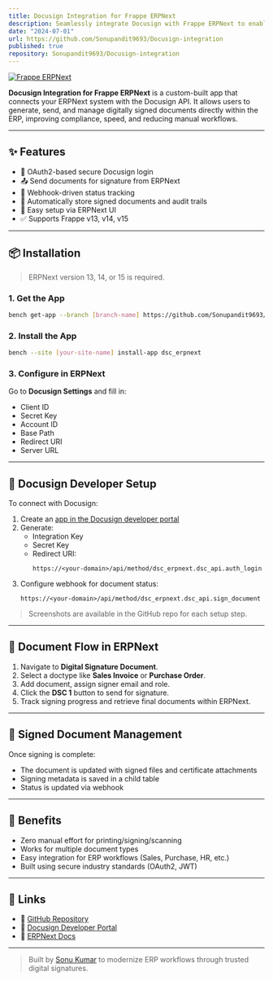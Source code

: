 ```yaml
---
title: Docusign Integration for Frappe ERPNext
description: Seamlessly integrate Docusign with Frappe ERPNext to enable secure, automated digital document signing directly within your ERP system.
date: "2024-07-01"
url: https://github.com/Sonupandit9693/Docusign-integration
published: true
repository: Sonupandit9693/Docusign-integration
---
```


[![Frappe ERPNext](https://img.shields.io/badge/Frappe-ERPNext-blue)](https://github.com/Sonupandit9693/Docusign-integration)

**Docusign Integration for Frappe ERPNext** is a custom-built app that connects your ERPNext system with the Docusign API. It allows users to generate, send, and manage digitally signed documents directly within the ERP, improving compliance, speed, and reducing manual workflows.

---

## ✨ Features

- 🔐 OAuth2-based secure Docusign login
- 📤 Send documents for signature from ERPNext
- 🔄 Webhook-driven status tracking
- 📁 Automatically store signed documents and audit trails
- 🧩 Easy setup via ERPNext UI
- ✅ Supports Frappe v13, v14, v15

---

## 📦 Installation

> ERPNext version 13, 14, or 15 is required.

### 1. Get the App

```bash
bench get-app --branch [branch-name] https://github.com/Sonupandit9693/Docusign-integration.git
```

### 2. Install the App

```bash
bench --site [your-site-name] install-app dsc_erpnext
```

### 3. Configure in ERPNext

Go to **Docusign Settings** and fill in:
- Client ID
- Secret Key
- Account ID
- Base Path
- Redirect URI
- Server URL

---

## 🔑 Docusign Developer Setup

To connect with Docusign:

1. Create an [app in the Docusign developer portal](https://developers.docusign.com/)
2. Generate:
   - Integration Key
   - Secret Key
   - Redirect URI:  
     ```
     https://<your-domain>/api/method/dsc_erpnext.dsc_api.auth_login
     ```
3. Configure webhook for document status:
   ```
   https://<your-domain>/api/method/dsc_erpnext.dsc_api.sign_document
   ```

> Screenshots are available in the GitHub repo for each setup step.

---

## 🔧 Document Flow in ERPNext

1. Navigate to **Digital Signature Document**.
2. Select a doctype like **Sales Invoice** or **Purchase Order**.
3. Add document, assign signer email and role.
4. Click the **DSC 1** button to send for signature.
5. Track signing progress and retrieve final documents within ERPNext.

---

## 📁 Signed Document Management

Once signing is complete:
- The document is updated with signed files and certificate attachments
- Signing metadata is saved in a child table
- Status is updated via webhook

---

## 🚀 Benefits

- Zero manual effort for printing/signing/scanning
- Works for multiple document types
- Easy integration for ERP workflows (Sales, Purchase, HR, etc.)
- Built using secure industry standards (OAuth2, JWT)

---

## 🔗 Links

- 🔗 [GitHub Repository](https://github.com/Sonupandit9693/Docusign-integration)
- 📄 [Docusign Developer Portal](https://developers.docusign.com/)
- 📘 [ERPNext Docs](https://docs.erpnext.com)

---

> Built by [Sonu Kumar](https://github.com/Sonupandit9693) to modernize ERP workflows through trusted digital signatures.
